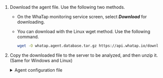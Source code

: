 1.  Download the agent file. Use the following two methods.

    -   On the WhaTap monitoring service screen, select **_Download_** for downloading.

    -   You can download with the Linux wget method. Use the following command.

        ```bash
        wget -O whatap.agent.database.tar.gz https://api.whatap.io/download/agent/whata.agent.database.tar.gz
        ```

2.  Copy the downloaded file to the server to be analyzed, and then unzip it. (Same for Windows and Linux)

    <details>
    <summary>Agent configuration file</summary>

    <Xclude product='cubrid'>

    | File name                      | Description                                                                                                                                                                                                                                                                                                                                                          |
    | ------------------------------ | -------------------------------------------------------------------------------------------------------------------------------------------------------------------------------------------------------------------------------------------------------------------------------------------------------------------------------------------------------------------- |
    | _whatap.conf_                  | This is the file where you can enter the address of the collection server that collects data from the database server and the server's project access key. For more information about the agent configuration, see [the following](agent-settings).                                                                                                                  |
    | _alert/alert.conf_             | This is the file that sets thresholds for monitoring items to be collected. An alert occurs when the threshold is exceeded.                                                                                                                                                                                                                                          |
    | _scripts/_                     | This directory contains the scripts that can remotely run SQL scripts.                                                                                                                                                                                                                                                                                               |
    | ⎿ _ps.sh_                      | This script fetches the process ID. When ending the agent process, the ID is referenced.                                                                                                                                                                                                                                                                             |
    | ⎿ _stop.sh_                    | This script is used when ending the agent process.                                                                                                                                                                                                                                                                                                                   |
    | ⎿ _uid.sh_ (_uid.bat_)         | This shell script file generates an encrypted UID by combining the database connection data. It creates the _db.user_ file. Once you have set it for the first time, it collects data from the database server to be monitored through the encrypted UID. <br/>For more details about creation of an account for monitoring, see [the following](install-agent#uid). |
    | ⎿ _start.sh_ (_start.bat_)     | This shell script file runs the agent. When the agent starts, it starts collecting monitoring data from the database server.                                                                                                                                                                                                                                         |
    | ⎿ _startd.sh_ (_startd.bat_)   | This shell script file runs the agent, which can be run in the background.                                                                                                                                                                                                                                                                                           |
    | _whatap.agent.dbx-`X.Y.Z`.jar_ | The Tracer program is a program that collects data from the database server and transmits the collected data to the server.                                                                                                                                                                                                                                          |
    | _jdbc_                         | This directory collects the libraries referenced for database server connection. Download the library for connecting the agent and database server and use it by setting the path in the class path option of Java.                                                                                                                                                  |
    | _xos/_                         | The directory contains the optional agent that can monitor the process usage of the database server.                                                                                                                                                                                                                                                                 |
    | ⎿ _xos.conf_                   | This file is used to enter the address and communication port of the agent server for collecting the process usage of the database server and transmitting the data.                                                                                                                                                                                                 |

    </Xclude>

    <InDoc product='cubrid'>

    | File name                      | Description                                                                                                                                                                                                                                                                                                                                                          |
    | ------------------------------ | -------------------------------------------------------------------------------------------------------------------------------------------------------------------------------------------------------------------------------------------------------------------------------------------------------------------------------------------------------------------- |
    | _whatap.conf_                  | This is the file where you can enter the address of the collection server that collects data from the database server and the server's project access key. For more information about the agent configuration, see [the following](agent-settings).                                                                                                                  |
    | _alert/alert.conf_             | This is the file that sets thresholds for monitoring items to be collected. An alert occurs when the threshold is exceeded.                                                                                                                                                                                                                                          |
    | _scripts/_                     | This directory contains the scripts that can remotely run SQL scripts.                                                                                                                                                                                                                                                                                               |
    | ⎿ _ps.sh_                      | This script fetches the process ID. When ending the agent process, the ID is referenced.                                                                                                                                                                                                                                                                             |
    | ⎿ _stop.sh_                    | This script is used when ending the agent process.                                                                                                                                                                                                                                                                                                                   |
    | ⎿ _uid.sh_ (_uid.bat_)         | This shell script file generates an encrypted UID by combining the database connection data. It creates the _db.user_ file. Once you have set it for the first time, it collects data from the database server to be monitored through the encrypted UID. <br/>For more details about creation of an account for monitoring, see [the following](install-agent#uid). |
    | ⎿ _start.sh_ (_start.bat_)     | This shell script file runs the agent. When the agent starts, it starts collecting monitoring data from the database server.                                                                                                                                                                                                                                         |
    | ⎿ _startd.sh_ (_startd.bat_)   | This shell script file runs the agent, which can be run in the background.                                                                                                                                                                                                                                                                                           |
    | _whatap.agent.dbx-`X.Y.Z`.jar_ | The Tracer program is a program that collects data from the database server and transmits the collected data to the server.                                                                                                                                                                                                                                          |
    | _jdbc_                         | This directory collects the libraries referenced for database server connection. Download the library for connecting the agent and database server and use it by setting the path in the class path option of Java.                                                                                                                                                  |
    | _xos/_                         | The directory contains the optional agent that can monitor the process usage of the database server.                                                                                                                                                                                                                                                                 |
    | ⎿ _xos.conf_                   | This file is used to enter the address and communication port of the agent server for collecting the process usage of the database server and transmitting the data.                                                                                                                                                                                                 |
    | _xcub/_                        | This directory contains additional agent files for SQL text collection and metrics calculation. They must be installed on the database server.                                                                                                                                                                                                                       |
    | ⎿ _xcub.conf_                  | This file is used to enter the database and agent connection settings.                                                                                                                                                                                                                                                                                               |

    </InDoc>

    </details>

